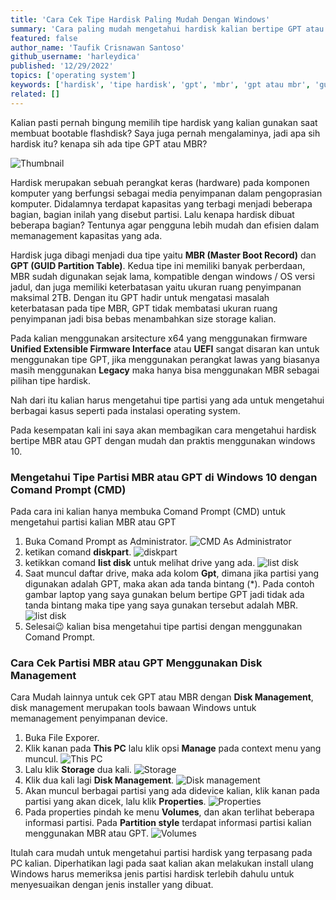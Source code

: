 ```yaml
---
title: 'Cara Cek Tipe Hardisk Paling Mudah Dengan Windows'
summary: 'Cara paling mudah mengetahui hardisk kalian bertipe GPT atau MBR dengan windows. Mau tau caranya? Simak tutorial ini sampai selesai😉'
featured: false
author_name: 'Taufik Crisnawan Santoso'
github_username: 'harleydica'
published: '12/29/2022'
topics: ['operating system']
keywords: ['hardisk', 'tipe hardisk', 'gpt', 'mbr', 'gpt atau mbr', 'guid partition table', 'master boot record']
related: []
---
```


Kalian pasti pernah bingung memilih tipe hardisk yang kalian gunakan saat membuat bootable flashdisk? Saya juga pernah mengalaminya, jadi apa sih hardisk itu? kenapa sih ada tipe GPT atau MBR?

![Thumbnail](https://ik.imagekit.io/taufik/blog/cara-cek-hardisk-bertipe-gpt-atau-mbr/tampilan.png 'Thumbnail')

Hardisk merupakan sebuah perangkat keras (hardware) pada komponen komputer yang berfungsi sebagai media penyimpanan dalam pengoprasian komputer. Didalamnya terdapat kapasitas yang terbagi menjadi beberapa bagian, bagian inilah yang disebut partisi. Lalu kenapa hardisk dibuat beberapa bagian? Tentunya agar pengguna lebih mudah dan efisien dalam memanagement kapasitas yang ada.

Hardisk juga dibagi menjadi dua tipe yaitu **MBR (Master Boot Record)** dan **GPT (GUID Partition Table)**. Kedua tipe ini memiliki banyak perberdaan, MBR sudah digunakan sejak lama, kompatible dengan windows / OS versi jadul, dan juga memiliki keterbatasan yaitu ukuran ruang penyimpanan maksimal 2TB. Dengan itu GPT hadir untuk mengatasi masalah keterbatasan pada tipe MBR, GPT tidak membatasi ukuran ruang penyimpanan jadi bisa bebas menambahkan size storage kalian.

Pada kalian menggunakan arsitecture x64 yang menggunakan firmware **Unified Extensible Firmware Interface** atau **UEFI** sangat disaran kan untuk menggunakan tipe GPT, jika menggunakan perangkat lawas yang biasanya masih menggunakan **Legacy** maka hanya bisa menggunakan MBR sebagai pilihan tipe hardisk.

Nah dari itu kalian harus mengetahui tipe partisi yang ada untuk mengetahui berbagai kasus seperti pada instalasi operating system.

Pada kesempatan kali ini saya akan membagikan cara mengetahui hardisk bertipe MBR atau GPT dengan mudah dan praktis menggunakan windows 10.

### Mengetahui Tipe Partisi MBR atau GPT di Windows 10 dengan Comand Prompt (CMD)

Pada cara ini kalian hanya membuka Comand Prompt (CMD) untuk mengetahui partisi kalian MBR atau GPT

1. Buka Comand Prompt as Administrator.
   ![CMD As Administrator](https://ik.imagekit.io/taufik/blog/cara-cek-hardisk-bertipe-gpt-atau-mbr/tampilan-cmd-1.png 'CMD As Administrator')
2. ketikan comand **diskpart**.
   ![diskpart](https://ik.imagekit.io/taufik/blog/cara-cek-hardisk-bertipe-gpt-atau-mbr/tampilan-cmd-2.png 'diskpart')
3. ketikkan comand **list disk** untuk melihat drive yang ada.
   ![list disk](https://ik.imagekit.io/taufik/blog/cara-cek-hardisk-bertipe-gpt-atau-mbr/tampilan-cmd-3.png 'list disk')
4. Saat muncul daftar drive, maka ada kolom **Gpt**, dimana jika partisi yang digunakan adalah GPT, maka akan ada tanda bintang (\*). Pada contoh gambar laptop yang saya gunakan belum bertipe GPT jadi tidak ada tanda bintang maka tipe yang saya gunakan tersebut adalah MBR.
   ![list disk](https://ik.imagekit.io/taufik/blog/cara-cek-hardisk-bertipe-gpt-atau-mbr/tampilan-cmd-4.png 'list disk')
5. Selesai😉 kalian bisa mengetahui tipe partisi dengan menggunakan Comand Prompt.

### Cara Cek Partisi MBR atau GPT Menggunakan Disk Management

Cara Mudah lainnya untuk cek GPT atau MBR dengan **Disk Management**, disk management merupakan tools bawaan Windows untuk memanagement penyimpanan device.

1. Buka File Exporer.
2. Klik kanan pada **This PC** lalu klik opsi **Manage** pada context menu yang muncul.
   ![This PC](https://ik.imagekit.io/taufik/blog/cara-cek-hardisk-bertipe-gpt-atau-mbr/tampilan-diskmanagement-1.png 'This PC')
3. Lalu klik **Storage** dua kali.
   ![Storage](https://ik.imagekit.io/taufik/blog/cara-cek-hardisk-bertipe-gpt-atau-mbr/tampilan-diskmanagement-2.png 'Storage')
4. Klik dua kali lagi **Disk Management**.
   ![Disk management](https://ik.imagekit.io/taufik/blog/cara-cek-hardisk-bertipe-gpt-atau-mbr/tampilan-diskmanagement-3.png 'Disk management')
5. Akan muncul berbagai partisi yang ada didevice kalian, klik kanan pada partisi yang akan dicek, lalu klik **Properties**.
   ![Properties](https://ik.imagekit.io/taufik/blog/cara-cek-hardisk-bertipe-gpt-atau-mbr/tampilan-diskmanagement-4.png 'Properties')
6. Pada properties pindah ke menu **Volumes**, dan akan terlihat beberapa informasi partisi. Pada **Partition style** terdapat informasi partisi kalian menggunakan MBR atau GPT.
   ![Volumes](https://ik.imagekit.io/taufik/blog/cara-cek-hardisk-bertipe-gpt-atau-mbr/tampilan-diskmanagement-5.png 'Volumes')

Itulah cara mudah untuk mengetahui partisi hardisk yang terpasang pada PC kalian. Diperhatikan lagi pada saat kalian akan melakukan install ulang Windows harus memeriksa jenis partisi hardisk terlebih dahulu untuk menyesuaikan dengan jenis installer yang dibuat.
